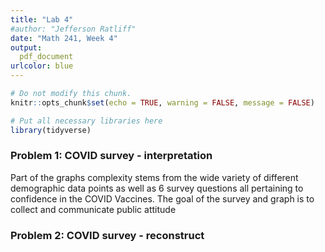 ```yaml
---
title: "Lab 4"
#author: "Jefferson Ratliff"
date: "Math 241, Week 4"
output:
  pdf_document
urlcolor: blue
---
```

```r
# Do not modify this chunk.
knitr::opts_chunk$set(echo = TRUE, warning = FALSE, message = FALSE)
```

```r
# Put all necessary libraries here
library(tidyverse)
```

### Problem 1: COVID survey - interpretation

Part of the graphs complexity stems from the wide variety of different demographic data points as well as 6 survey questions all pertaining to confidence in the COVID Vaccines. The goal of the survey and graph is to collect and communicate public attitude     




### Problem 2: COVID survey - reconstruct


